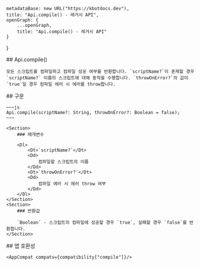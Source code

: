 
    metadataBase: new URL("https://kbotdocs.dev"),
    title: "Api.compile() - 레거시 API",
    openGraph: {
        ...openGraph,
        title: "Api.compile() - 레거시 API"
    }
}

<Section>
    ## Api.compile()

    모든 스크립트를 컴파일하고 컴파일 성공 여부를 반환합니다. `scriptName?`이 존재할 경우 `scriptName?` 이름의 스크립트에 대해 동작을 수행합니다. `throwOnError?`의 값이 `true`일 경우 컴파일 에러 시 에러를 throw합니다.
</Section>
<Section>
    ## 구문

    ~~~js
    Api.compile(scriptName?: String, throwOnError?: Boolean = false);
    ~~~

    <Section>
        ### 매개변수

        <Dl>
            <Dt>`scriptName?`</Dt>
            <Dd>
                컴파일할 스크립트의 이름
            </Dd>
            <Dt>`throwOnError?`</Dt>
            <Dd>
                컴파일 에러 시 에러 throw 여부
            </Dd>
        </Dl>
    </Section>
    <Section>
        ### 반환값

        `Boolean` - 스크립트의 컴파일에 성공할 경우 `true`, 실패할 경우 `false`를 반환합니다.
    </Section>
</Section>
<Section>
    ## 앱 호환성

    <AppCompat compats={compatibility["compile"]}/>
</Section>